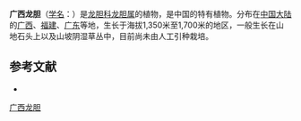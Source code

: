 {{Speciesbox
| name = 广西龙胆
| status = 
| status_system = 
| image =
| genus = Gentiana
| species = kwangsiensis
| authority = T. N. Ho
}}

'''广西龙胆'''（[[学名|学名]]：{{lang|la|''Gentiana kwangsiensis''}}）是[[龙胆科|龙胆科]][[龙胆属|龙胆属]]的植物，是中国的特有植物。分布在[[中国大陆|中国大陆]]的[[广西|广西]]、[[福建|福建]]、[[广东|广东]]等地，生长于海拔1,350米至1,700米的地区，一般生长在山地石头上以及山坡阴湿草丛中，目前尚未由人工引种栽培。

== 参考文献 ==
<div class="references-small">
* {{cite web| url =http://www.bioinfo.cn/db05/KmzwSpecies.php?action=view&id=9358| title =广西龙胆| work =《中国高等植物数据库全库》| publisher =中国科学院微生物研究所| author =昆明植物研究所| accessdate =2009-02-24| deadurl =yes| archiveurl =https://web.archive.org/web/20160305051351/http://www.bioinfo.cn/db05/KmzwSpecies.php?action=view&id=9358| archivedate =2016-03-05}}
</div>
{{Taxonbar|from=Q11062557}}

[[Category:龙胆属|广西龙胆]]


{{植物小作品}}